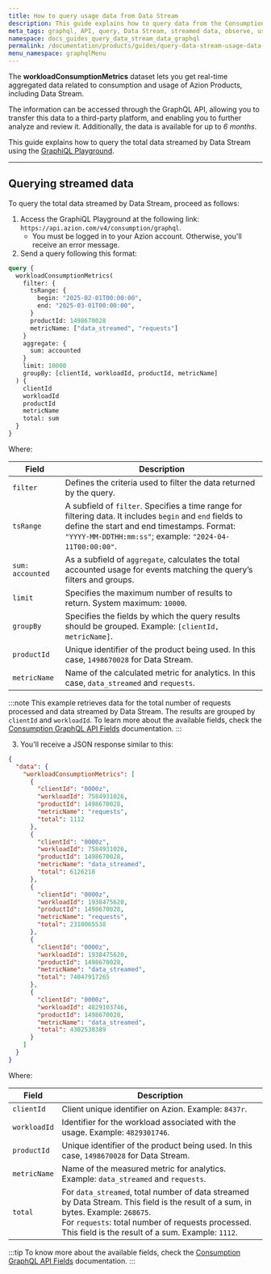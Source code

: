 ```yaml
---
title: How to query usage data from Data Stream
description: This guide explains how to query data from the Consumption dataset and check usage related to Data Stream using the GraphiQL Playground.
meta_tags: graphql, API, query, Data Stream, streamed data, observe, usage data, consumption
namespace: docs_guides_query_data_stream_data_graphql
permalink: /documentation/products/guides/query-data-stream-usage-data-with-graphql/
menu_namespace: graphqlMenu
---
```


The **workloadConsumptionMetrics** dataset lets you get real-time aggregated data related to consumption and usage of Azion Products, including Data Stream.

The information can be accessed through the GraphQL API, allowing you to transfer this data to a third-party platform, and enabling you to further analyze and review it. Additionally, the data is available for up to *6 months*.

This guide explains how to query the total data streamed by Data Stream using the [GraphiQL Playground](/en/documentation/products/devtools/graphql-playground/).

--- 

## Querying streamed data

To query the total data streamed by Data Stream, proceed as follows:

1. Access the GraphiQL Playground at the following link: `https://api.azion.com/v4/consumption/graphql`.
    - You must be logged in to your Azion account. Otherwise, you'll receive an error message.
2. Send a query following this format:

```graphql
query {
  workloadConsumptionMetrics(
    filter: {
      tsRange: { 
        begin: "2025-02-01T00:00:00",
        end: "2025-03-01T00:00:00",
      }
      productId: 1498670028
      metricName: ["data_streamed", "requests"]
    }
    aggregate: {
      sum: accounted
    }
    limit: 10000
    groupBy: [clientId, workloadId, productId, metricName]
  ) {
    clientId
    workloadId
    productId
    metricName
    total: sum
  }
}
```

Where:

| Field | Description |
|----------|----------|
| `filter` | Defines the criteria used to filter the data returned by the query. |
| `tsRange` | A subfield of `filter`. Specifies a time range for filtering data. It includes `begin` and `end` fields to define the start and end timestamps. Format: `"YYYY-MM-DDTHH:mm:ss"`; example: `"2024-04-11T00:00:00"`. |
| `sum: accounted` | As a subfield of `aggregate`, calculates the total accounted usage for events matching the query’s filters and groups. |
| `limit` | Specifies the maximum number of results to return. System maximum: `10000`. |
| `groupBy` | Specifies the fields by which the query results should be grouped. Example: `[clientId, metricName]`. |
| `productId` | Unique identifier of the product being used. In this case, `1498670028` for Data Stream. |
| `metricName` | Name of the calculated metric for analytics. In this case, `data_streamed` and `requests`. |

:::note
This example retrieves data for the total number of requests processed and data streamed by Data Stream. The results are grouped by `clientId` and `workloadId`. To learn more about the available fields, check the [Consumption GraphQL API Fields](/en/documentation/devtools/graphql-api/features/gql-consumption-fields/) documentation.
:::

3. You'll receive a JSON response similar to this:

```json
{
  "data": {
    "workloadConsumptionMetrics": [
      {
        "clientId": "0000z",
        "workloadId": 7584931026,
        "productId": 1498670028,
        "metricName": "requests",
        "total": 1112
      },
      {
        "clientId": "0000z",
        "workloadId": 7584931026,
        "productId": 1498670028,
        "metricName": "data_streamed",
        "total": 6126218
      },
      {
        "clientId": "0000z",
        "workloadId": 1938475620,
        "productId": 1498670028,
        "metricName": "requests",
        "total": 2310065538
      },
      {
        "clientId": "0000z",
        "workloadId": 1938475620,
        "productId": 1498670028,
        "metricName": "data_streamed",
        "total": 74047917265
      },
      {
        "clientId": "0000z",
        "workloadId": 4829103746,
        "productId": 1498670028,
        "metricName": "data_streamed",
        "total": 4302538389
      }
    ]
  }
}
```

Where:

| Field | Description |
|----------|----------|
| `clientId` | Client unique identifier on Azion. Example: `8437r`. |
| `workloadId` | Identifier for the workload associated with the usage. Example: `4829301746`. |
| `productId` | Unique identifier of the product being used. In this case, `1498670028` for Data Stream. |
| `metricName` | Name of the measured metric for analytics. Example: `data_streamed` and `requests`.  |
| `total` | For `data_streamed`, total number of data streamed by Data Stream. This field is the result of a sum, in bytes. Example: `268675`. <br/> For `requests`: total number of requests processed. This field is the result of a sum. Example: `1112`. |

:::tip
To know more about the available fields, check the [Consumption GraphQL API Fields](/en/documentation/devtools/graphql-api/features/gql-consumption-fields/) documentation.
:::
